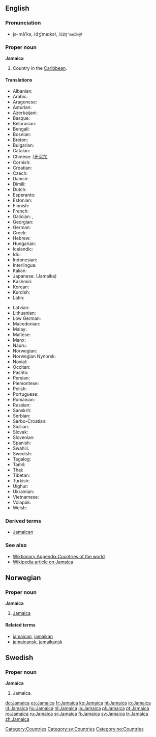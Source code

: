 ==English==
===Pronunciation===
*jə-mā'kə, /dʒˈmeɪkə/, /<tt>dZ@"meIk@</tt>/

===Proper noun===
'''Jamaica'''

# Country in the [[Caribbean]]. 
====Translations====
{{trans-top|}}
*Albanian: {{t|sq|Xhamajka}}
*Arabic: {{t|ar|جامايكا}}
*Aragonese: {{t|an|Chamaica}}
*Asturian: {{t|ast|Xamaica}}
*Azerbaijani: {{t|az|Yamayka}}
*Basque: {{t|eu|Jamaika}}
*Belarusian: {{t|be|Ямайка}}
*Bengali: {{t|bn|জামাইকা}}
*Bosnian: {{t|bs|Jamajka|f}}
*Breton: {{t|br|Jamaika}}
*Bulgarian: {{t|bg|Ямайка}}
*Catalan: {{t|ca|Jamaica}}
*Chinese: {{t|zh|牙買加}}/[[牙买加]]
*Cornish: {{t|kw|Jamayka}}
*Croatian: {{t|hr|Jamajka}}
*Czech: {{t|cs|Jamajka}}
*Danish: {{t|da|Jamaica}}
*Dimili: {{t|diq|Cameika}}
*Dutch: {{t|nl|Jamaica}}
*Esperanto: {{t|eo|Jamajko}}
*Estonian: {{t|et|Jamaica}}
*Finnish: {{t|fi|Jamaika}}
*French: {{t|fr|Jamaïque|f}}
*Galician: {{t|gl|Xamaica}}, {{t|gl|Jamaica}}
*Georgian: {{t|ka|იამაიკა}}
*German: {{t|de|Jamaika}}
*Greek: {{t|el|Τζαμάικα|f}}
*Hebrew: {{t|he|ג'מייקה}}
*Hungarian: {{t|hu|Jamaica}}
*Icelandic: {{t|is|Jamaíka}}
*Ido: {{t|io|Jamaika}}
*Indonesian: {{t|id|Jamaika}}
*Interlingua: {{t|ia|Jamaica}}
*Italian: {{t|it|Giamaica|f}}
*Japanese: {{t|ja|ジャマイカ}} (Jamaika)
*Kashmiri: {{t|ks|जमैका}}
*Korean: {{t|ko|자메이카}}
*Kurdish: {{t|ku|Jamaîka}}
*Latin: {{t|la|Iamaica}}
{{trans-mid}}
*Latvian: {{t|lv|Jamaika}}
*Lithuanian: {{t|lt|Jamaika}}
*Low German: {{t|nds|Jamaika}}
*Macedonian: {{t|mk|Јамајка}}
*Malay: {{t|ms|Jamaika}}
*Maltese: {{t|mt|Ġammajka}}
*Manx: {{t|gv|Yn Yamaicey}}
*Nauru: {{t|na|Jamaica}}
*Norwegian: {{t|no|Jamaica}}
*Norwegian Nynorsk: {{t|nn|Jamaica}}
*Novial: {{t|nov|Jamaika}}
*Occitan: {{t|oc|Jamaica}}
*Pashto: {{t|ps|جمايکا}}
*Persian: {{t|fa|جامائیکا}}
*Piemontese: {{t|pms|Giamàica}}
*Polish: {{t|pl|Jamajka}}
*Portuguese: {{t|pt|Jamaica}}
*Romanian: {{t|ro|Jamaica|f}}
*Russian: {{t|ru|Ямайка}}
*Sanskrit: {{t|sa|जमैका}}
*Serbian: {{t|sr|Јамајка}}
*Serbo-Croatian: {{t|sh|Jamajka}}
*Sicilian: {{t|scn|Giamaica}}
*Slovak: {{t|sk|Jamajka}}
*Slovenian: {{t|sl|Jamajka}}
*Spanish: {{t|es|Jamaica}}
*Swahili: {{t|sw|Jamaika}}
*Swedish: {{t|sv|Jamaica}}
*Tagalog: {{t|tl|Jamaica}}
*Tamil: {{t|ta|யமேக்கா}}
*Thai: {{t|th|ประเทศจาเมกา}}
*Tibetan: {{t|bo|ཡ་མས་ཁ}}
*Turkish: {{t|tr|Jamaika}}
*Uighur: {{t|ug|يامايكا}}
*Ukrainian: {{t|uk|Ямайка}}
*Vietnamese: {{t|vi|Jamaica}}
*Volapük: {{t|vo|Camekeän}}
*Welsh: {{t|cy|Jamaica}}
{{trans-bottom}}

===Derived terms===
*[[Jamaican]]

===See also===
*[[Wiktionary Appendix:Countries of the world]]
*[[w:Jamaica|Wikipedia article on Jamaica]]
[[Category:Countries]]
[[Category:sv:Countries]]

==Norwegian==
===Proper noun===
[[Category:no:Countries]]
'''Jamaica'''
#[[#English|Jamaica]]
====Related terms====
*[[jamaican]], [[jamaikan]]
*[[jamaicansk]], [[jamaikansk]]

==Swedish==
===Proper noun===
'''Jamaica'''
# Jamaica.

[[de:Jamaica]]
[[es:Jamaica]]
[[fr:Jamaica]]
[[ko:Jamaica]]
[[hi:Jamaica]]
[[io:Jamaica]]
[[id:Jamaica]]
[[hu:Jamaica]]
[[nl:Jamaica]]
[[ja:Jamaica]]
[[pl:Jamaica]]
[[pt:Jamaica]]
[[ro:Jamaica]]
[[ru:Jamaica]]
[[sr:Jamaica]]
[[fi:Jamaica]]
[[sv:Jamaica]]
[[tr:Jamaica]]
[[zh:Jamaica]]